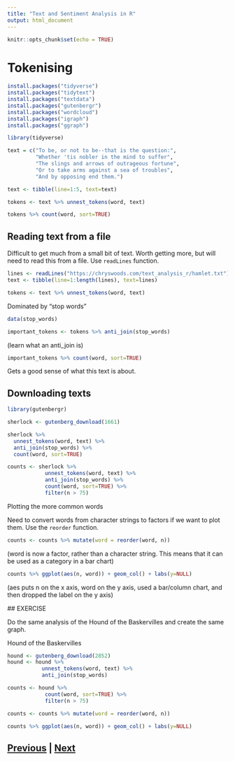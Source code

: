 ```yaml
---
title: "Text and Sentiment Analysis in R"
output: html_document
---
```


```r
knitr::opts_chunk$set(echo = TRUE)
```

# Tokenising

```r
install.packages("tidyverse")
install.packages("tidytext")
install.packages("textdata")
install.packages("gutenbergr")
install.packages("wordcloud")
install.packages("igraph")
install.packages("ggraph")
```

```r
library(tidyverse)
```

```r
text = c("To be, or not to be--that is the question:",
         "Whether 'tis nobler in the mind to suffer",
         "The slings and arrows of outrageous fortune",
         "Or to take arms against a sea of troubles",
         "And by opposing end them.")
```

```r
text <- tibble(line=1:5, text=text)
```

```r
tokens <- text %>% unnest_tokens(word, text)
```

```r
tokens %>% count(word, sort=TRUE)
```

## Reading text from a file

Difficult to get much from a small bit of text. Worth getting more, but will
need to read this from a file. Use `readLines` function.

```r
lines <- readLines("https://chryswoods.com/text_analysis_r/hamlet.txt")
text <- tibble(line=1:length(lines), text=lines)
```

```r
tokens <- text %>% unnest_tokens(word, text)
```

Dominated by "stop words"

```r
data(stop_words)
```

```r
important_tokens <- tokens %>% anti_join(stop_words)
```

(learn what an anti_join is)

```r
important_tokens %>% count(word, sort=TRUE)
```

Gets a good sense of what this text is about.


## Downloading texts

```r
library(gutenbergr)
```

```r
sherlock <- gutenberg_download(1661)
```

```r
sherlock %>% 
  unnest_tokens(word, text) %>%
  anti_join(stop_words) %>% 
  count(word, sort=TRUE)
```

```r
counts <- sherlock %>% 
            unnest_tokens(word, text) %>% 
            anti_join(stop_words) %>% 
            count(word, sort=TRUE) %>%
            filter(n > 75)
```

Plotting the more common words

Need to convert words from character strings to factors if we want to plot them.
Use the `reorder` function.

```r
counts <- counts %>% mutate(word = reorder(word, n))
```

(word is now a factor, rather than a character string. This means that it can be used
as a category in a bar chart)

```r
counts %>% ggplot(aes(n, word)) + geom_col() + labs(y=NULL)
```

(aes puts n on the x axis, word on the y axis, used a bar/column chart, and then
dropped the label on the y axis)

## EXERCISE

Do the same analysis of the Hound of the Baskervilles and create the same graph.

Hound of the Baskervilles

```r
hound <- gutenberg_download(2852)
hound <- hound %>% 
           unnest_tokens(word, text) %>%
           anti_join(stop_words)

counts <- hound %>% 
            count(word, sort=TRUE) %>%
            filter(n > 75)

counts <- counts %>% mutate(word = reorder(word, n))

counts %>% ggplot(aes(n, word)) + geom_col() + labs(y=NULL)
```

## [Previous](index.html) | [Next](sentiment.html)

